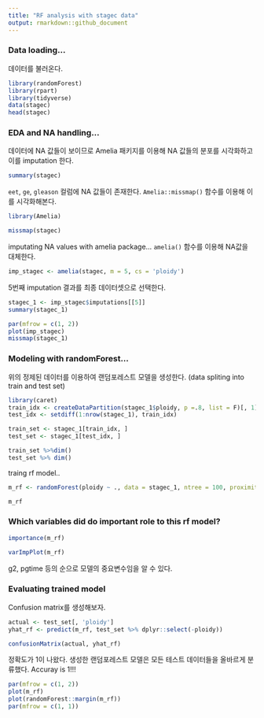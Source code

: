 ```yaml
---
title: "RF analysis with stagec data"
output: rmarkdown::github_document
---
```


### Data loading...

데이터를 불러온다.

```r
library(randomForest)
library(rpart)
library(tidyverse)
data(stagec)
head(stagec)
```

### EDA and NA handling...
데이터에 NA 값들이 보이므로 Amelia 패키지를 이용해 NA 값들의 분포를 시각화하고 이를 imputation 한다.

```r
summary(stagec)
```

`eet`, `ge`, `gleason` 컬럼에 NA 값들이 존재한다. `Amelia::missmap()` 함수를 이용해 이를 시각화해본다.

```r
library(Amelia)

missmap(stagec)
```

imputating NA values with amelia package...
`amelia()` 함수를 이용해 NA값을 대체한다.

```r
imp_stagec <- amelia(stagec, m = 5, cs = 'ploidy')
```

5번째 imputation 결과를 최종 데이터셋으로 선택한다.
```r
stagec_1 <- imp_stagec$imputations[[5]]
summary(stagec_1)
```

```r
par(mfrow = c(1, 2))
plot(imp_stagec)
missmap(stagec_1)
```

### Modeling with randomForest...

위의 정제된 데이터를 이용하여 랜덤포레스트 모델을 생성한다.
(data spliting into train and test set)

```r

library(caret)
train_idx <- createDataPartition(stagec_1$ploidy, p =.8, list = F)[, 1]
test_idx <- setdiff(1:nrow(stagec_1), train_idx)

train_set <- stagec_1[train_idx, ]
test_set <- stagec_1[test_idx, ]
```

```r
train_set %>%dim()
test_set %>% dim()
```

traing rf model..

```r
m_rf <- randomForest(ploidy ~ ., data = stagec_1, ntree = 100, proximity = T)

m_rf
```

### Which variables did do important role to this rf model?

```r
importance(m_rf)
```

```r
varImpPlot(m_rf)
```

g2, pgtime 등의 순으로 모델의 중요변수임을 알 수 있다.

### Evaluating trained model

Confusion matrix를 생성해보자.

```r
actual <- test_set[, 'ploidy']
yhat_rf <- predict(m_rf, test_set %>% dplyr::select(-ploidy))

confusionMatrix(actual, yhat_rf)
```

정확도가 1이 나왔다. 생성한 랜덤포레스트 모델은 모든 테스트 데이터들을 올바르게 분류했다.
Accuray is 1!!!

```r
par(mfrow = c(1, 2))
plot(m_rf)
plot(randomForest::margin(m_rf))
par(mfrow = c(1, 1))
```

